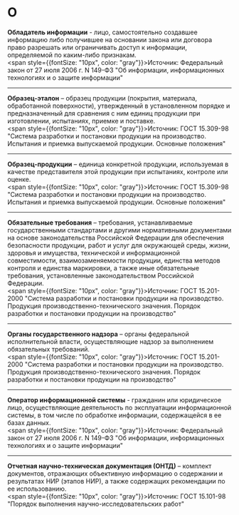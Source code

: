 # О

**Обладатель информации** - лицо, самостоятельно создавшее информацию либо получившее на основании закона или договора право разрешать или ограничивать доступ к информации, определяемой по каким-либо признакам.  
<span style={{fontSize: "10px", color: "gray"}}>Источник: Федеральный закон от 27 июля 2006 г. N 149-ФЗ "Об информации, информационных технологиях и о защите информации" </span>

---

**Образец-эталон** – образец продукции (покрытия, материала, обработанной поверхности), утвержденный в установленном порядке и предназначенный для сравнения с ним единиц продукции при изготовлении, испытаниях, приемке и поставке.  
<span style={{fontSize: "10px", color: "gray"}}>Источник: ГОСТ 15.309-98 "Система разработки и постановки продукции на производство. Испытания и приемка выпускаемой продукции. Основные положения" </span>

---

**Образец-продукции** – единица конкретной продукции, используемая в качестве представителя этой продукции при испытаниях, контроле или оценке.  
<span style={{fontSize: "10px", color: "gray"}}>Источник: ГОСТ 15.309-98 "Система разработки и постановки продукции на производство. Испытания и приемка выпускаемой продукции. Основные положения" </span>

---

**Обязательные требования** – требования, устанавливаемые государственными стандартами и другими нормативными документами на основе законодательства Российской Федерации для обеспечения безопасности продукции, работ и услуг для окружающей среды, жизни, здоровья и имущества, технической и информационной совместимости, взаимозаменяемости продукции, единства методов контроля и единства маркировки, а также иные обязательные требования, установленные законодательством Российской Федерации.  
<span style={{fontSize: "10px", color: "gray"}}>Источник: ГОСТ 15.201-2000 "Система разработки и постановки продукции на производство. Продукция производственно-технического значения. Порядок разработки и постановки продукции на производство" </span>

---

**Органы государственного надзора** – органы федеральной исполнительной власти, осуществляющие надзор за выполнением обязательных требований.  
<span style={{fontSize: "10px", color: "gray"}}>Источник: ГОСТ 15.201-2000 "Система разработки и постановки продукции на производство. Продукция производственно-технического значения. Порядок разработки и постановки продукции на производство" </span>

---

**Оператор информационной системы** - гражданин или юридическое лицо, осуществляющие деятельность по эксплуатации информационной системы, в том числе по обработке информации, содержащейся в ее базах данных.  
<span style={{fontSize: "10px", color: "gray"}}>Источник: Федеральный закон от 27 июля 2006 г. N 149-ФЗ "Об информации, информационных технологиях и о защите информации" </span>

---

**Отчетная научно-техническая документация (ОНТД)** – комплект документов, отражающих объективную информацию о содержании и результатах НИР (этапов НИР), а также содержащих рекомендации по ее использованию.  
<span style={{fontSize: "10px", color: "gray"}}>Источник: ГОСТ 15.101-98 "Порядок выполнения научно-исследовательских работ" </span>
